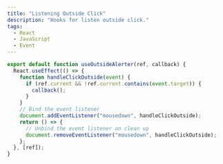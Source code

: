 ```yaml
---
title: "Listening Outside Click"
description: "Hooks for listen outside click."
tags:
  - React
  - JavaScript
  - Event
---
```


```jsx
export default function useOutsideAlerter(ref, callback) {
  React.useEffect(() => {
    function handleClickOutside(event) {
      if (ref.current && !ref.current.contains(event.target)) {
        callback();
      }
    }
    // Bind the event listener
    document.addEventListener("mousedown", handleClickOutside);
    return () => {
      // Unbind the event listener on clean up
      document.removeEventListener("mousedown", handleClickOutside);
    };
  }, [ref]);
}
```
